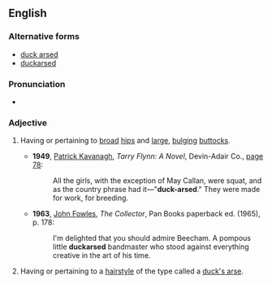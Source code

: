 {{also|duckarsed|duck arsed}}
==English==

===Alternative forms===
* [[duck arsed]]
* [[duckarsed]]

===Pronunciation===
* {{audio|En-au-duck-arsed.ogg|Audio (AU)|lang=en}}

===Adjective===
{{en-adj|head=[[duck]]-[[arse]]d}}

# {{lb|en|slang|chiefly|British|indelicate|sometimes|insulting|vulgar}} Having or pertaining to [[broad]] [[hips]] and [[large]], [[bulging]] [[buttock]]s.
#* '''1949''', [[w:Patrick_Kavanagh|Patrick Kavanagh]], ''Tarry Flynn: A Novel'', Devin-Adair Co., [http://books.google.ca/books?id=whVAAAAAIAAJ&q=%22duck+arsed%22&dq=%22duck+arsed%22&lr=&ie=ISO-8859-1&pgis=1 page 78]:
#*: All the girls, with the exception of May Callan, were squat, and as the country phrase had it—"'''duck-arsed'''." They were made for work, for breeding.
#* '''1963''', [[w:John_Fowles|John Fowles]], ''The Collector'', Pan Books paperback ed. (1965), p. 178:
#*: I'm delighted that you should admire Beecham. A pompous little '''duckarsed''' bandmaster who stood against everything creative in the art of his time.
# {{lb|en|chiefly|British|informal}} Having or pertaining to a [[hairstyle]] of the type called a [[duck's arse]].